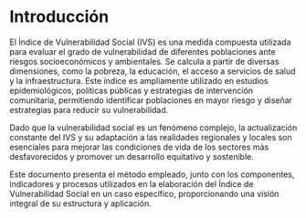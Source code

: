 # Introducción

El Índice de Vulnerabilidad Social (IVS) es una medida compuesta utilizada para evaluar el grado de vulnerabilidad de diferentes poblaciones ante riesgos socioeconómicos y ambientales. Se calcula a partir de diversas dimensiones, como la pobreza, la educación, el acceso a servicios de salud y la infraestructura. Este índice es ampliamente utilizado en estudios epidemiológicos, políticas públicas y estrategias de intervención comunitaria, permitiendo identificar poblaciones en mayor riesgo y diseñar estrategias para reducir su vulnerabilidad.

Dado que la vulnerabilidad social es un fenómeno complejo, la actualización constante del IVS y su adaptación a las realidades regionales y locales son esenciales para mejorar las condiciones de vida de los sectores más desfavorecidos y promover un desarrollo equitativo y sostenible.

Este documento presenta el método empleado, junto con los componentes, indicadores y procesos utilizados en la elaboración del Índice de Vulnerabilidad Social en un caso específico, proporcionando una visión integral de su estructura y aplicación.
